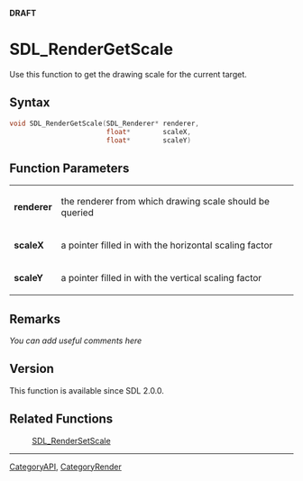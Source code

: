 <span color="red">'''DRAFT'''</span>


<!-- #*^*^*^*^*See http://wiki.libsdl.org/moin.cgi/SGFunctions for details on editing this page*^*^*^*^* -->


= SDL_RenderGetScale =
Use this function to get the drawing scale for the current target.




== Syntax ==
<syntaxhighlight lang='c++'>
void SDL_RenderGetScale(SDL_Renderer* renderer,
                        float*        scaleX,
                        float*        scaleY)
</syntaxhighlight>


== Function Parameters ==
{|
|'''renderer'''
|the renderer from which drawing scale should be queried
|-
|'''scaleX'''
|a pointer filled in with the horizontal scaling factor
|-
|'''scaleY'''
|a pointer filled in with the vertical scaling factor
|}



== Remarks ==
''You can add useful comments here''

<!-- #Leave this section as-is unless you have a remark to put in.  In that case, replace ''You can add useful comments here'' with your remark(s) following the Style Guide instructions.  Leave the rest of the markup alone and delete this comment. -->

== Version ==
This function is available since SDL 2.0.0.

== Related Functions ==
:[[SDL_RenderSetScale]]

----
[[CategoryAPI]], [[CategoryRender]]
<!-- #See the Style Guide for instructions on editing the footer. -->
